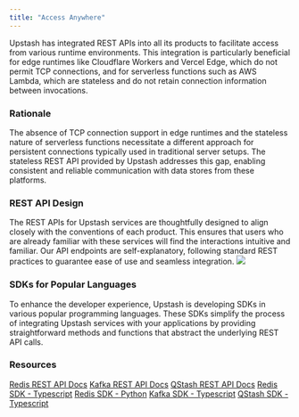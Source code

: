 ```yaml
---
title: "Access Anywhere"
---
```

Upstash has integrated REST APIs into all its products to facilitate access from various runtime environments. This integration is particularly beneficial for edge runtimes like Cloudflare Workers and Vercel Edge, which do not permit TCP connections, and for serverless functions such as AWS Lambda, which are stateless and do not retain connection information between invocations.
### Rationale
The absence of TCP connection support in edge runtimes and the stateless nature of serverless functions necessitate a different approach for persistent connections typically used in traditional server setups. The stateless REST API provided by Upstash addresses this gap, enabling consistent and reliable communication with data stores from these platforms.
### REST API Design
The REST APIs for Upstash services are thoughtfully designed to align closely with the conventions of each product. This ensures that users who are already familiar with these services will find the interactions intuitive and familiar. Our API endpoints are self-explanatory, following standard REST practices to guarantee ease of use and seamless integration.
<img src="/img/access-anywhere/restclient.png" />
### SDKs for Popular Languages
To enhance the developer experience, Upstash is developing SDKs in various popular programming languages. These SDKs simplify the process of integrating Upstash services with your applications by providing straightforward methods and functions that abstract the underlying REST API calls.
### Resources
[Redis REST API Docs](https://upstash.com/docs/redis/features/restapi)
[Kafka REST API Docs](https://upstash.com/docs/kafka/rest/restintro)
[QStash REST API Docs](https://upstash.com/docs/qstash/api/authentication)
[Redis SDK - Typescript](https://github.com/upstash/upstash-redis)
[Redis SDK - Python](https://github.com/upstash/redis-python)
[Kafka SDK - Typescript](https://github.com/upstash/upstash-kafka)
[QStash SDK - Typescript](https://github.com/upstash/sdk-qstash-ts)